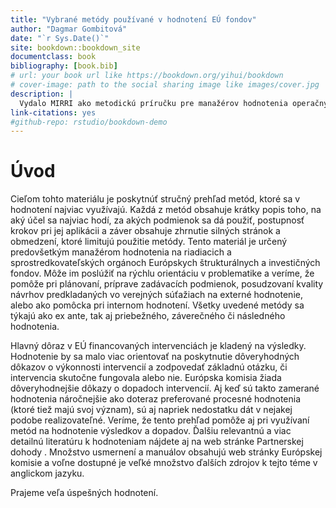 ```yaml
---
title: "Vybrané metódy používané v hodnotení EÚ fondov"
author: "Dagmar Gombitová"
date: "`r Sys.Date()`"
site: bookdown::bookdown_site
documentclass: book
bibliography: [book.bib]
# url: your book url like https://bookdown.org/yihui/bookdown
# cover-image: path to the social sharing image like images/cover.jpg
description: |
  Vydalo MIRRI ako metodickú príručku pre manažérov hodnotenia operačných programov.
link-citations: yes
#github-repo: rstudio/bookdown-demo
---
```


# Úvod 

Cieľom tohto materiálu je poskytnúť stručný prehľad metód, ktoré sa v hodnotení najviac využívajú. Každá z metód obsahuje krátky popis toho, na aký účel sa najviac hodí, za akých podmienok sa dá použiť, postupnosť krokov pri jej aplikácii a záver obsahuje zhrnutie silných stránok a obmedzení, ktoré limitujú použitie metódy. Tento materiál je určený predovšetkým manažérom hodnotenia na riadiacich a sprostredkovateľských orgánoch Európskych štrukturálnych a investičných fondov. Môže im poslúžiť na rýchlu orientáciu v problematike a veríme, že pomôže pri plánovaní, príprave zadávacích podmienok, posudzovaní kvality návrhov predkladaných vo verejných súťažiach na externé hodnotenie, alebo ako pomôcka pri internom hodnotení. Všetky uvedené metódy sa týkajú ako ex ante, tak aj priebežného, záverečného či následného hodnotenia.

Hlavný dôraz v EÚ financovaných intervenciách je kladený na výsledky. Hodnotenie by sa malo viac orientovať na poskytnutie dôveryhodných dôkazov o výkonnosti intervencií a zodpovedať základnú otázku, či intervencia skutočne fungovala alebo nie. Európska komisia žiada dôveryhodnejšie dôkazy o dopadoch intervencií. Aj keď sú takto zamerané hodnotenia náročnejšie ako doteraz preferované procesné hodnotenia (ktoré tiež majú svoj význam), sú aj napriek nedostatku dát v nejakej podobe realizovateľné. Veríme, že tento prehľad pomôže aj pri využívaní metód na hodnotenie výsledkov a dopadov. Ďalšiu relevantnú a viac detailnú literatúru k hodnoteniam nájdete aj na web stránke Partnerskej dohody . Množstvo usmernení a manuálov obsahujú web stránky Európskej komisie a voľne dostupné je veľké množstvo ďalších zdrojov k tejto téme v anglickom jazyku.

Prajeme veľa úspešných hodnotení.
